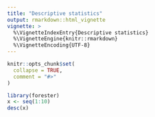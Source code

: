 ```yaml
---
title: "Descriptive statistics"
output: rmarkdown::html_vignette
vignette: >
  %\VignetteIndexEntry{Descriptive statistics}
  %\VignetteEngine{knitr::rmarkdown}
  %\VignetteEncoding{UTF-8}
---
```


```r
knitr::opts_chunk$set(
  collapse = TRUE,
  comment = "#>"
)
```

```r
library(forester)
x <- seq(1:10)
desc(x)
```
